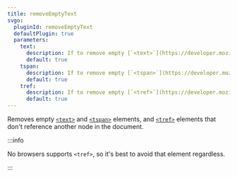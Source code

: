```yaml
---
title: removeEmptyText
svgo:
  pluginId: removeEmptyText
  defaultPlugin: true
  parameters:
    text:
      description: If to remove empty [`<text>`](https://developer.mozilla.org/docs/Web/SVG/Element/text) elements.
      default: true
    tspan:
      description: If to remove empty [`<tspan>`](https://developer.mozilla.org/docs/Web/SVG/Element/tspan) elements.
      default: true
    tref:
      description: If to remove empty [`<tref>`](https://developer.mozilla.org/docs/Web/SVG/Element/tref) elements.
      default: true
---
```


Removes empty [`<text>`](https://developer.mozilla.org/docs/Web/SVG/Element/text) and [`<tspan>`](https://developer.mozilla.org/docs/Web/SVG/Element/tspan) elements, and [`<tref>`](https://developer.mozilla.org/docs/Web/SVG/Element/tref) elements that don't reference another node in the document.

:::info

No browsers supports `<tref>`, so it's best to avoid that element regardless.

:::
